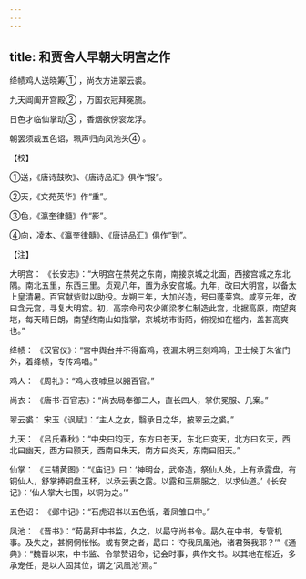 ```yaml
---
---
---
```

title: 和贾舍人早朝大明宫之作
---




绛帻鸡人送晓筹① ，尚衣方进翠云裘。

九天阊阖开宫殿② ，万国衣冠拜冕旒。

日色才临仙掌动③ ，香烟欲傍衮龙浮。

朝罢须裁五色诏，珮声归向凤池头④ 。

【校】

①送，《唐诗鼓吹》、《唐诗品汇》俱作“报”。

②天，《文苑英华》作“重”。

③色，《瀛奎律髓》作“影”。

④向，凌本、《瀛奎律髓》、《唐诗品汇》俱作“到”。

【注】

大明宫： 《长安志》：“大明宫在禁苑之东南，南接京城之北面，西接宫城之东北隅。南北五里，东西三里。贞观八年，置为永安宫城。九年，改曰大明宫，以备太上皇清暑。百官献赀财以助役。龙朔三年，大加兴造，号曰蓬莱宫。咸亨元年，改曰含元宫，寻复大明宫。初，高宗命司农少卿梁孝仁制造此宫，北据高原，南望爽垲，每天晴日朗，南望终南山如指掌，京城坊市街陌，俯视如在槛内，盖甚高爽也。”

绛帻： 《汉官仪》：“宫中舆台并不得畜鸡，夜漏未明三刻鸡鸣，卫士候于朱雀门外，着绛帻，专传鸡唱。”

鸡人： 《周礼》：“鸡人夜嘑旦以嘂百官。”

尚衣： 《唐书·百官志》：“尚衣局奉御二人，直长四人，掌供冕服、几案。”

翠云裘： 宋玉《讽赋》：“主人之女，翳承日之华，披翠云之裘。”

九天： 《吕氏春秋》：“中央曰钧天，东方曰苍天，东北曰变天，北方曰玄天，西北曰幽天，西方曰颢天，西南曰朱天，南方曰炎天，东南曰阳天。”

仙掌： 《三辅黄图》：“《庙记》曰：‘神明台，武帝造，祭仙人处，上有承露盘，有铜仙人，舒掌捧铜盘玉杯，以承云表之露。以露和玉屑服之，以求仙道。’《长安记》：‘仙人掌大七围，以铜为之。’”

五色诏： 《邺中记》：“石虎诏书以五色纸，着凤雏口中。”

凤池： 《晋书》：“荀勗拜中书监，久之，以勗守尚书令。勗久在中书，专管机事。及失之，甚惘惘怅怅。或有贺之者，勗曰：‘夺我凤凰池，诸君贺我耶？’”《通典》：“魏晋以来，中书监、令掌赞诏命，记会时事，典作文书。以其地在枢近，多承宠任，是以人固其位，谓之‘凤凰池’焉。”